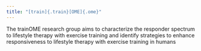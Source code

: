 ```yaml
---
title: "[train]{.train}[OME]{.ome}"
---
```


The [train]{.train}[OME]{.ome} research group aims to characterize the responder spectrum to lifestyle therapy with exercise training and identify strategies to enhance responsiveness to lifestyle therapy with exercise training in humans



